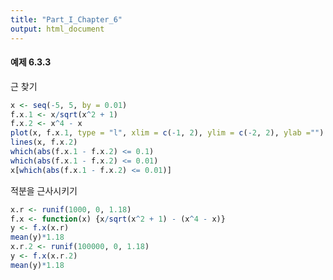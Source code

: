 ```yaml
---
title: "Part_I_Chapter_6"
output: html_document
---
```


#### 예제 6.3.3

근 찾기

```r
x <- seq(-5, 5, by = 0.01)
f.x.1 <- x/sqrt(x^2 + 1)
f.x.2 <- x^4 - x
plot(x, f.x.1, type = "l", xlim = c(-1, 2), ylim = c(-2, 2), ylab ="")
lines(x, f.x.2)
which(abs(f.x.1 - f.x.2) <= 0.1)
which(abs(f.x.1 - f.x.2) <= 0.01)
x[which(abs(f.x.1 - f.x.2) <= 0.01)]
```

적분을 근사시키기

```r
x.r <- runif(1000, 0, 1.18)
f.x <- function(x) {x/sqrt(x^2 + 1) - (x^4 - x)}
y <- f.x(x.r)
mean(y)*1.18
x.r.2 <- runif(100000, 0, 1.18)
y <- f.x(x.r.2)
mean(y)*1.18
```

